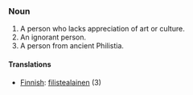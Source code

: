 ===Noun===
#A person who lacks appreciation of art or culture.
#An ignorant person.
#A person from ancient Philistia.

====Translations====
*[[Finnish]]: [[filistealainen]] (3)